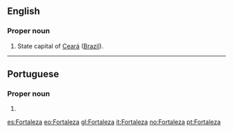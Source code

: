 {{also|fortaleza}}
==English==

===Proper noun===
{{en-proper noun}}

# State capital of [[Ceará]] ([[Brazil]]).

----

==Portuguese==

===Proper noun===
{{pt-proper noun|f}}

# {{l|en|Fortaleza}}

[[es:Fortaleza]]
[[eo:Fortaleza]]
[[gl:Fortaleza]]
[[it:Fortaleza]]
[[no:Fortaleza]]
[[pt:Fortaleza]]